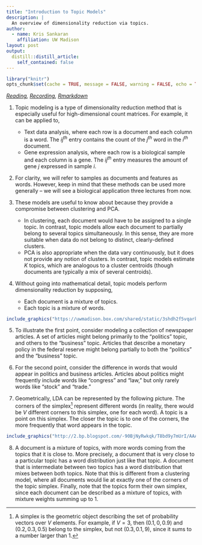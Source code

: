 ```yaml
---
title: "Introduction to Topic Models"
description: |
  An overview of dimensionality reduction via topics.
author:
  - name: Kris Sankaran
    affiliation: UW Madison
layout: post
output:
  distill::distill_article:
    self_contained: false
---
```


```r
library("knitr")
opts_chunk$set(cache = TRUE, message = FALSE, warning = FALSE, echo = TRUE)
```

_[Reading](https://www.tidytextmining.com/topicmodeling.html), [Recording](https://mediaspace.wisc.edu/media/Week%2011%20%5B1%5D%20Introduction%20to%20Topic%20Models/1_tqbn7u60), [Rmarkdown](https://github.com/krisrs1128/stat436_s24/blob/main/notes/2024-12-27-week11-1.Rmd)_

1. Topic modeling is a type of dimensionality reduction method that is
especially useful for high-dimensional count matrices. For example, it can be
applied to,
    * Text data analysis, where each row is a document and each column is a word.
    The $ij^{th}$ entry contains the count of the $j^{th}$ word in the $i^{th}$
    document.
    * Gene expression analysis, where each row is a biological sample and each
    column is a gene. The $ij^{th}$ entry measures the amount of gene $j$
    expressed in sample $i$.

2. For clarity, we will refer to samples as documents and features as words.
However, keep in mind that these methods can be used more generally -- we will
see a biological application three lectures from now.

3. These models are useful to know about because they provide a compromise
between clustering and PCA.
    * In clustering, each document would have to be assigned to a single topic.
    In contrast, topic models allow each document to partially belong to several
    topics simultaneously. In this sense, they are more suitable when data do
    not belong to distinct, clearly-defined clusters.
    * PCA is also appropriate when the data vary continuously, but it does not
    provide any notion of clusters. In contrast, topic models estimate $K$
    topics, which are analogous to a cluster centroids (though documents are
    typically a mix of several centroids).

4. Without going into mathematical detail, topic models perform dimensionality
reduction by supposing,
    * Each document is a mixture of topics.
    * Each topic is a mixture of words.
  
```r
include_graphics("https://uwmadison.box.com/shared/static/3shdh2f5vqarkwjucmmebigj2rwm4wyh.png")
```

5. To illustrate the first point, consider modeling a collection of newspaper
articles. A set of articles might belong primarily to the "politics" topic, and
others to the "business" topic. Articles that describe a monetary policy in the
federal reserve might belong partially to both the "politics" and the "business"
topic.

6. For the second point, consider the difference in words that would
appear in politics and business articles. Articles about politics might
frequently include words like "congress" and "law," but only rarely words
like "stock" and "trade."

7. Geometrically, LDA can be represented by the following picture. The corners
of the simplex^[A simplex is the geometric object describing the set of
probability vectors over $V$ elements. For example, if $V = 3$, then $\left(0.1,
0, 0.9\right)$ and $\left(0.2, 0.3, 0.5\right)$ belong to the simplex, but not
$\left(0.3, 0.1, 9\right)$, since it sums to a number larger than 1.] 
represent different words (in reality, there would be $V$ different corners to
this simplex, one for each word). A topic is a point on this simplex. The closer
the topic is to one of the corners, the more frequently that word appears in the
topic.

```r
include_graphics("http://2.bp.blogspot.com/-90BjNyRwkqk/T8bd9y7mUrI/AAAAAAAAAPg/H0Jdi-9RQ8s/s1600/LDA-f3.png")
```

8. A document is a mixture of topics, with more words coming from the topics
that it is close to. More precisely, a document that is very close to a
particular topic has a word distribution just like that topic. A document that
is intermediate between two topics has a word distribution that mixes between
both topics. Note that this is different from a clustering model, where all
documents would lie at exactly one of the corners of the topic simplex. Finally,
note that the topics form their own simplex, since each document can be
described as a mixture of topics, with mixture weights summing up to 1.
